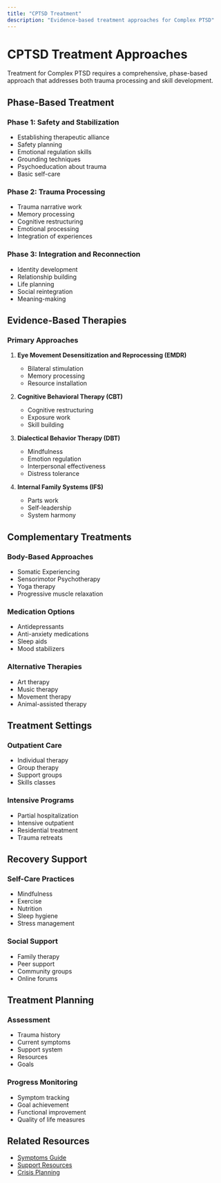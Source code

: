 ```yaml
---
title: "CPTSD Treatment"
description: "Evidence-based treatment approaches for Complex PTSD"
---
```


# CPTSD Treatment Approaches

Treatment for Complex PTSD requires a comprehensive, phase-based approach that addresses both trauma processing and skill development.

## Phase-Based Treatment

### Phase 1: Safety and Stabilization

- Establishing therapeutic alliance
- Safety planning
- Emotional regulation skills
- Grounding techniques
- Psychoeducation about trauma
- Basic self-care

### Phase 2: Trauma Processing

- Trauma narrative work
- Memory processing
- Cognitive restructuring
- Emotional processing
- Integration of experiences

### Phase 3: Integration and Reconnection

- Identity development
- Relationship building
- Life planning
- Social reintegration
- Meaning-making

## Evidence-Based Therapies

### Primary Approaches

1. **Eye Movement Desensitization and Reprocessing (EMDR)**

   - Bilateral stimulation
   - Memory processing
   - Resource installation

2. **Cognitive Behavioral Therapy (CBT)**

   - Cognitive restructuring
   - Exposure work
   - Skill building

3. **Dialectical Behavior Therapy (DBT)**

   - Mindfulness
   - Emotion regulation
   - Interpersonal effectiveness
   - Distress tolerance

4. **Internal Family Systems (IFS)**
   - Parts work
   - Self-leadership
   - System harmony

## Complementary Treatments

### Body-Based Approaches

- Somatic Experiencing
- Sensorimotor Psychotherapy
- Yoga therapy
- Progressive muscle relaxation

### Medication Options

- Antidepressants
- Anti-anxiety medications
- Sleep aids
- Mood stabilizers

### Alternative Therapies

- Art therapy
- Music therapy
- Movement therapy
- Animal-assisted therapy

## Treatment Settings

### Outpatient Care

- Individual therapy
- Group therapy
- Support groups
- Skills classes

### Intensive Programs

- Partial hospitalization
- Intensive outpatient
- Residential treatment
- Trauma retreats

## Recovery Support

### Self-Care Practices

- Mindfulness
- Exercise
- Nutrition
- Sleep hygiene
- Stress management

### Social Support

- Family therapy
- Peer support
- Community groups
- Online forums

## Treatment Planning

### Assessment

- Trauma history
- Current symptoms
- Support system
- Resources
- Goals

### Progress Monitoring

- Symptom tracking
- Goal achievement
- Functional improvement
- Quality of life measures

## Related Resources

- [Symptoms Guide](/mental/I-CPTSD/symptoms)
- [Support Resources](/mental/I-CPTSD/resources)
- [Crisis Planning](/mental/IV-Management/crisis-planning)
